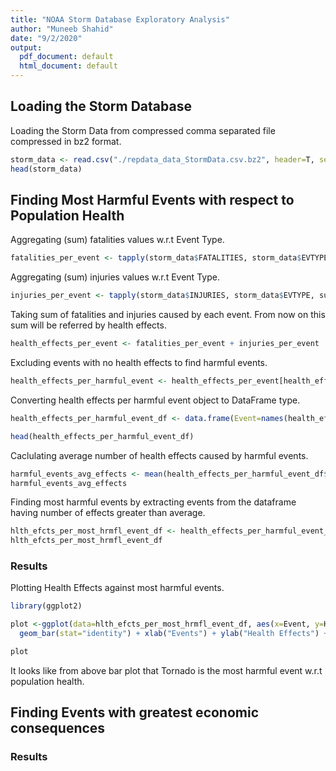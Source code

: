 ```yaml
---
title: "NOAA Storm Database Exploratory Analysis"
author: "Muneeb Shahid"
date: "9/2/2020"
output:
  pdf_document: default
  html_document: default
---
```


## Loading the Storm Database

Loading the Storm Data from compressed comma separated file compressed in bz2 format.

```r
storm_data <- read.csv("./repdata_data_StormData.csv.bz2", header=T, sep=",")
head(storm_data)
```

## Finding Most Harmful Events with respect to Population Health

Aggregating (sum) fatalities values w.r.t Event Type. 

```r
fatalities_per_event <- tapply(storm_data$FATALITIES, storm_data$EVTYPE, sum)
```

Aggregating (sum) injuries values w.r.t Event Type. 

```r
injuries_per_event <- tapply(storm_data$INJURIES, storm_data$EVTYPE, sum)
```

Taking sum of fatalities and injuries caused by each event. From now on this sum will be referred by health effects.

```r
health_effects_per_event <- fatalities_per_event + injuries_per_event
```

Excluding events with no health effects to find harmful events.

```r
health_effects_per_harmful_event <- health_effects_per_event[health_effects_per_event > 0]
```

Converting health effects per harmful event object to DataFrame type.

```r
health_effects_per_harmful_event_df <- data.frame(Event=names(health_effects_per_harmful_event), Health_Effects=health_effects_per_harmful_event,     row.names=NULL, stringsAsFactors=FALSE)

head(health_effects_per_harmful_event_df)
```

Caclulating average number of health effects caused by harmful events.

```r
harmful_events_avg_effects <- mean(health_effects_per_harmful_event_df$Health_Effects)
harmful_events_avg_effects
```

Finding most harmful events by extracting events from the dataframe having number of effects greater than average.

```r
hlth_efcts_per_most_hrmfl_event_df <- health_effects_per_harmful_event_df[health_effects_per_harmful_event_df$Health_Effects > harmful_events_avg_effects, ]
hlth_efcts_per_most_hrmfl_event_df
```

### Results

Plotting Health Effects against most harmful events.

```r
library(ggplot2)

plot <-ggplot(data=hlth_efcts_per_most_hrmfl_event_df, aes(x=Event, y=Health_Effects)) +
  geom_bar(stat="identity") + xlab("Events") + ylab("Health Effects") + coord_flip()

plot

```

It looks like from above bar plot that Tornado is the most harmful event w.r.t population health.

## Finding Events with greatest economic consequences

### Results